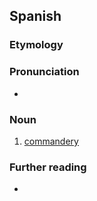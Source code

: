 ==Spanish==

===Etymology===
{{af|es|comandante|-ancia}}

===Pronunciation===
* {{es-IPA}}

===Noun===
{{es-noun|f}}

# [[commandery]]

===Further reading===
* {{R:DRAE}}